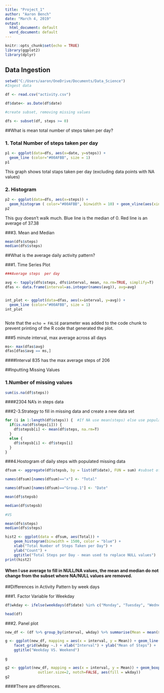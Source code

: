 ---
title: "Project_1"
author: "Aaron Bench"
date: "March 4, 2019"
output:
  html_document: default
  word_document: default
---

```{r setup, include=FALSE}
knitr::opts_chunk$set(echo = TRUE)
library(ggplot2)
library(dplyr)
```

## Data Ingestion 


```{r, echo=TRUE}
setwd("C:/Users/aaron/OneDrive/Documents/Data_Science")
#Ingest data

df <- read.csv("activity.csv")

df$date<- as.Date(df$date)

#create subset, removing missing values

dfs <- subset(df, steps >= 0)  

```

##What is mean total number of steps taken per day?

### 1. Total Number of steps taken per day

```{r echo=TRUE}
p1 <- ggplot(data=dfs, aes(x=date, y=steps)) + 
  geom_line (color="#00AFBB", size = 1)
p1
```
This graph shows total staps taken per day (excluding data points with NA values)

### 2. Histogram

```{r, echo=TRUE}
p2 <- ggplot(data=dfs, aes(x=steps)) + 
  geom_histogram ( color="#00AFBB", binwidth = 10) + geom_vline(aes(xintercept = mean(steps)), color="red", linetype="dashed", size = 1) +geom_vline(aes(xintercept=median(steps)), color="blue", linetype="dashed", size= 1) + geom_density()
p2

```

This guy doesn't walk much.  Blue line is the median of 0.  Red line is an average of 37.38

###3. Mean and Median

```{r, echo=TRUE}
mean(dfs$steps)
median(dfs$steps)

```
##What is the average daily activity pattern?

###1. Time Series Plot

```{r echo=TRUE}
###Average steps  per day

avg <- tapply(dfs$steps, dfs$interval, mean, na.rm=TRUE, simplify=T)
dfas <- data.frame(interval=as.integer(names(avg)), avg=avg)


int_plot <- ggplot(data=dfas, aes(x=interval, y=avg)) + 
  geom_line (color="#00AFBB", size = 1)
int_plot



```




Note that the `echo = FALSE` parameter was added to the code chunk to prevent printing of the R code that generated the plot.


###5 minute interval, max average across all days


```{r echo=TRUE}
ms<- max(dfas$avg)
dfas[dfas$avg == ms,]

```
####Interval 835 has the max average steps of 206

##Inputting Missing Values 

### 1.Number of missing values 

```{r echo=TRUE}
sum(is.na(df$steps))
```

####2304 NA's in steps data

###2-3.Strategy to fill in missing data and create a new data set 
```{r echo=TRUE}

for (i in 1:length(df$steps)) {  #If NA use mean(steps) else use populated data
  if(is.na(df$steps[i])) {
    df$stepsb[i] <- mean(df$steps, na.rm=T)
  }
  else {
    df$stepsb[i] <- df$steps[i]
  }
}


```

###4.Hostogram of daily steps with populated missing data

```{r echo=TRUE}

dfsum <- aggregate(df$stepsb, by = list(df$date), FUN = sum) #subset of data with days summmed 

names(dfsum)[names(dfsum)=="x"] <- "Total"

names(dfsum)[names(dfsum)=="Group.1"] <- "Date"

mean(df$stepsb)

median(df$stepsb)
     
#VS

mean(dfs$steps)
median(dfs$steps)

hist2 <- ggplot(data = dfsum, aes(Total)) + 
    geom_histogram(binwidth = 1500, color = "blue") +
    xlab("Total Number of Steps Taken per Day") +
    ylab("Count") +
    ggtitle("Total Steps per Day - mean used to replace NULL values")
print(hist2)


```
#### When I use average to fill in NULL/NA values, the mean and median do not change from the subset where NA/NULL values are removed.

##Differences in Activity Pattern by week days

###1. Factor Variable for Weekday
```{r echo=TRUE}
df$wkday <- ifelse(weekdays(df$date) %in% c("Monday", "Tuesday", "Wednesday", "Thursday", "Friday"), "W-day", "W-end")

head(df)

```
###2. Panel plot
```{r echo=TRUE}

new_df <- (df %>% group_by(interval, wkday) %>% summarise(Mean = mean(stepsb)))

g <- ggplot(new_df, mapping = aes(x = interval, y = Mean)) + geom_line(color="blue") +
    facet_grid(wkday ~.) + xlab("Interval") + ylab("Mean of Steps") +
    ggtitle("Weekday VS. Weekend") 

g

g2 <- ggplot(new_df, mapping = aes(x = interval, y = Mean)) + geom_boxplot(outlier.colour="black", outlier.shape=16,
               outlier.size=2, notch=FALSE, aes(fill = wkday)) 
g2

```
####There are differences.


